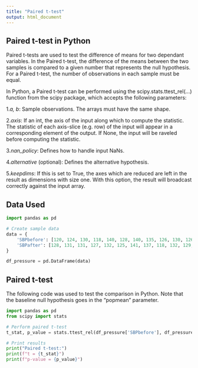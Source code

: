 ---
title: "Paired t-test"
output: html_document
---

## Paired t-test in Python

Paired t-tests are used to test the difference of means for two dependant variables. In the Paired t-test, the difference of the means between the two samples is compared to a given number that represents the null hypothesis. For a Paired t-test, the number of observations in each sample must be equal.


 In Python, a Paired t-test can be performed using the scipy.stats.ttest_rel(...) function from the scipy package, which accepts the following parameters:


1.*a, b*: Sample observations. The arrays must have the same shape.

2.*axis*: If an int, the axis of the input along which to compute the statistic. The statistic of each axis-slice (e.g. row) of the input will appear in a corresponding element of the output. If None, the input will be raveled before computing the statistic.

3.*nan_policy*: Defines how to handle input NaNs.

4.*alternative* (optional): Defines the alternative hypothesis.

5.*keepdims*: If this is set to True, the axes which are reduced are left in the result as dimensions with size one. With this option, the result will broadcast correctly against the input array.

## Data Used


```{python}

import pandas as pd

# Create sample data
data = {
    'SBPbefore': [120, 124, 130, 118, 140, 128, 140, 135, 126, 130, 126, 127],
    'SBPafter': [128, 131, 131, 127, 132, 125, 141, 137, 118, 132, 129, 135]
}

df_pressure = pd.DataFrame(data)

```

## Paired t-test 

The following code was used to test the comparison in Python. Note that the baseline null hypothesis goes in the "popmean" parameter.

```{python}
import pandas as pd
from scipy import stats

# Perform paired t-test
t_stat, p_value = stats.ttest_rel(df_pressure['SBPbefore'], df_pressure['SBPafter'])

# Print results
print("Paired t-test:")
print(f"t = {t_stat}")
print(f"p-value = {p_value}")


```